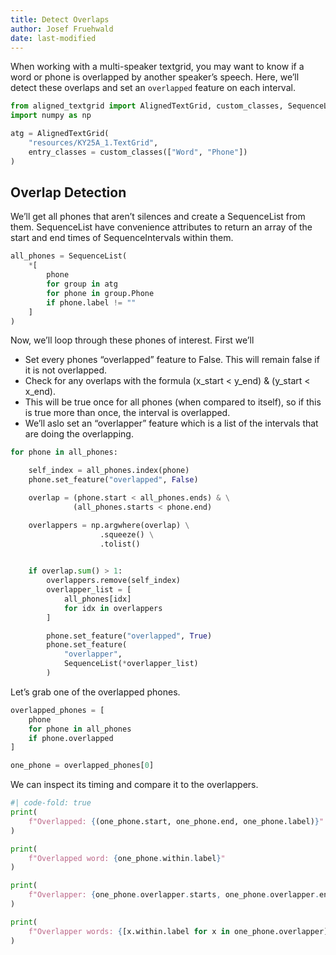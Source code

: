 ```yaml
---
title: Detect Overlaps
author: Josef Fruehwald
date: last-modified
---
```


When working with a multi-speaker textgrid, you may want to know if a word or phone is overlapped by another speaker's speech.
Here, we'll detect these overlaps and set an `overlapped` feature
on each interval.

```python
from aligned_textgrid import AlignedTextGrid, custom_classes, SequenceList
import numpy as np

atg = AlignedTextGrid(
    "resources/KY25A_1.TextGrid",
    entry_classes = custom_classes(["Word", "Phone"])
)
```

## Overlap Detection

We'll get all phones that aren't silences and create a SequenceList from them.
SequenceList have convenience attributes to return an array of the start
and end times of SequenceIntervals within them.

```python
all_phones = SequenceList(
    *[
        phone
        for group in atg
        for phone in group.Phone
        if phone.label != ""
    ]
)
```

Now, we'll loop through these phones of interest. First we'll

- Set every phones "overlapped" feature to False. This will remain false if it is not overlapped.
- Check for any overlaps with the formula (x_start < y_end) & (y_start < x_end). 
- This will be true once for all phones (when compared to itself), so if this is true more than once, the interval is overlapped.
- We'll aslo set an "overlapper" feature which is a list of the intervals that are doing the overlapping.


```python
for phone in all_phones:

    self_index = all_phones.index(phone)
    phone.set_feature("overlapped", False)

    overlap = (phone.start < all_phones.ends) & \
              (all_phones.starts < phone.end)

    overlappers = np.argwhere(overlap) \
                    .squeeze() \
                    .tolist()
    

    if overlap.sum() > 1:
        overlappers.remove(self_index)
        overlapper_list = [
            all_phones[idx] 
            for idx in overlappers
        ]

        phone.set_feature("overlapped", True)
        phone.set_feature(
            "overlapper", 
            SequenceList(*overlapper_list)
        )
```

Let's grab one of the overlapped phones.

```python
overlapped_phones = [
    phone 
    for phone in all_phones 
    if phone.overlapped
]

one_phone = overlapped_phones[0]
```

We can inspect its timing and compare it to the overlappers.

```python
#| code-fold: true
print(
    f"Overlapped: {(one_phone.start, one_phone.end, one_phone.label)}"
)

print(
    f"Overlapped word: {one_phone.within.label}"
)

print(
    f"Overlapper: {one_phone.overlapper.starts, one_phone.overlapper.ends, one_phone.overlapper.labels}"
)

print(
    f"Overlapper words: {[x.within.label for x in one_phone.overlapper]}"
)
```